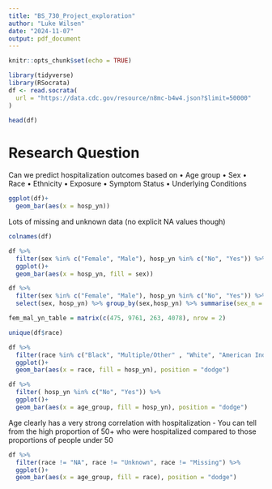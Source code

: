 ```yaml
---
title: "BS_730_Project_exploration"
author: "Luke Wilsen"
date: "2024-11-07"
output: pdf_document
---
```


```r
knitr::opts_chunk$set(echo = TRUE)
```

```r
library(tidyverse)
library(RSocrata)
df <- read.socrata(
  url = "https://data.cdc.gov/resource/n8mc-b4w4.json?$limit=50000"
)
```

```r
head(df)
```

# Research Question
Can we predict hospitalization outcomes based on 
• Age group
• Sex
• Race
• Ethnicity
• Exposure
• Symptom Status
• Underlying Conditions

```r
ggplot(df)+
  geom_bar(aes(x = hosp_yn))
```

Lots of missing and unknown data (no explicit NA values though)

```r
colnames(df)

df %>% 
  filter(sex %in% c("Female", "Male"), hosp_yn %in% c("No", "Yes")) %>% 
  ggplot()+
  geom_bar(aes(x = hosp_yn, fill = sex))

df %>% 
  filter(sex %in% c("Female", "Male"), hosp_yn %in% c("No", "Yes")) %>% 
  select(sex, hosp_yn) %>% group_by(sex,hosp_yn) %>% summarise(sex_n = n())

fem_mal_yn_table = matrix(c(475, 9761, 263, 4078), nrow = 2)
```

```r
unique(df$race)

df %>% 
  filter(race %in% c("Black", "Multiple/Other" , "White", "American Indian/Alaska Native", "Asian"), hosp_yn %in% c("No", "Yes")) %>% 
  ggplot()+
  geom_bar(aes(x = race, fill = hosp_yn), position = "dodge")
```

```r
df %>% 
  filter( hosp_yn %in% c("No", "Yes")) %>% 
  ggplot()+
  geom_bar(aes(x = age_group, fill = hosp_yn), position = "dodge")
```

Age clearly has a very strong correlation with hospitalization
- You can tell from the high proportion of 50+ who were hospitalized compared to those proportions of people under 50

```r
df %>% 
  filter(race != "NA", race != "Unknown", race != "Missing") %>% 
  ggplot()+
  geom_bar(aes(x = age_group, fill = race), position = "dodge")
```




